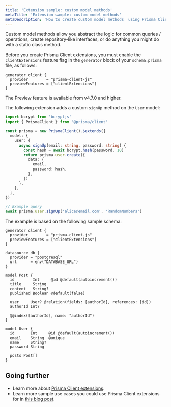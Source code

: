 ```yaml
---
title: 'Extension sample: custom model methods'
metaTitle: 'Extension sample: custom model methods'
metaDescription: 'How to create custom model methods  using Prisma Client extensions'
---
```


<TopBlock>

Custom model methods allow you abstract the logic for common queries / operations, create repository-like interfaces, or do anything you might do with a static class method.

Before you create Prisma Client extensions, you must enable the `clientExtensions` feature flag in the `generator` block of your `schema.prisma` file, as follows:

```prisma
generator client {
  provider        = "prisma-client-js"
  previewFeatures = ["clientExtensions"]
}
```

<Admonition type="info">

The Preview feature is available from v4.7.0 and higher.

</Admonition>

The following extension adds a custom `signUp` method on the `User` model:

```ts
import bcrypt from 'bcryptjs'
import { PrismaClient } from '@prisma/client'

const prisma = new PrismaClient().$extends({
  model: {
    user: {
      async signUp(email: string, password: string) {
        const hash = await bcrypt.hash(password, 10)
        return prisma.user.create({
          data: {
            email,
            password: hash,
          },
        })
      },
    },
  },
})

// Example query
await prisma.user.signUp('alice@email.com', 'RandomNumbers')
```

The example is based on the following sample schema:

```prisma
generator client {
  provider        = "prisma-client-js"
  previewFeatures = ["clientExtensions"]
}

datasource db {
  provider = "postgresql"
  url      = env("DATABASE_URL")
}

model Post {
  id        Int     @id @default(autoincrement())
  title     String
  content   String?
  published Boolean @default(false)

  user     User? @relation(fields: [authorId], references: [id])
  authorId Int?

  @@index([authorId], name: "authorId")
}

model User {
  id       Int     @id @default(autoincrement())
  email    String  @unique
  name     String?
  password String

  posts Post[]
}
```

</TopBlock>

## Going further

- Learn more about [Prisma Client extensions](/concepts/components/prisma-client/client-extensions).
- Learn more sample use cases you could use Prisma Client extensions for in [this blog post](https://www.prisma.io/blog/client-extensions-preview-8t3w27xkrxxn).
